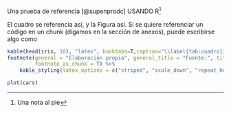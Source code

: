 \subsection{Antecedentes}

\subsection{El problema}

Una prueba de referencia [@supenprodc] USANDO R[^1]

El cuadro \ref{tab:cuadro1} se referencia así, y la Figura \ref{fig:figura1} así. Si se quiere referenciar un código en un chunk (digamos en la sección de anexos), puede escribirse algo como \ref{funcion1}

```r
kable(head(iris, 10), "latex", booktabs=T,caption="\\label{tab:cuadro1}Un cuadro") %>% 
footnote(general = "Elaboración propia", general_title = "Fuente:", title_format = "italic",
         footnote_as_chunk = T) %>% 
    kable_styling(latex_options = c("striped", "scale_down", "repeat_header", "hold_position"), repeat_header_text = "(cont.)") 
```

```r
plot(cars)
```


[^1]: Una nota al pie

\subsection{Objetivos del estudio}

\subsection{Metodología del estudio}

\subsection{Justificación del estudio}

\subsection{Organización del estudio}